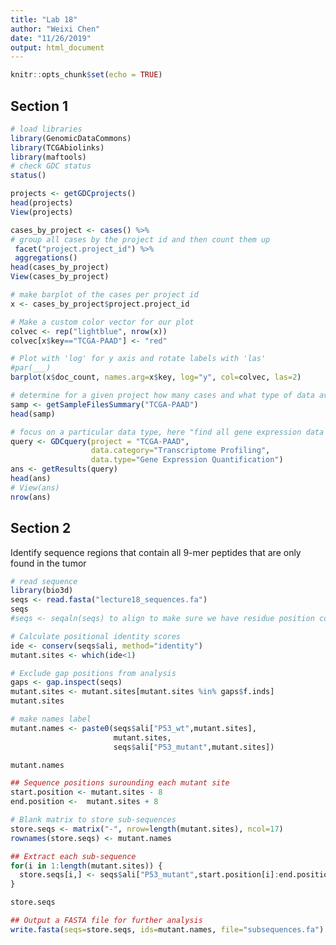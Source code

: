 ---
title: "Lab 18"
author: "Weixi Chen"
date: "11/26/2019"
output: html_document
---

```{r setup, include=FALSE}
knitr::opts_chunk$set(echo = TRUE)
```

## Section 1
```{r}
# load libraries
library(GenomicDataCommons)
library(TCGAbiolinks)
library(maftools)
# check GDC status
status()
```

```{r}
projects <- getGDCprojects()
head(projects)
View(projects)
```

```{r}
cases_by_project <- cases() %>%
# group all cases by the project id and then count them up
 facet("project.project_id") %>%
 aggregations()
head(cases_by_project)
View(cases_by_project)
```

```{r}
# make barplot of the cases per project id
x <- cases_by_project$project.project_id

# Make a custom color vector for our plot
colvec <- rep("lightblue", nrow(x))
colvec[x$key=="TCGA-PAAD"] <- "red"

# Plot with 'log' for y axis and rotate labels with 'las'
#par(___)  
barplot(x$doc_count, names.arg=x$key, log="y", col=colvec, las=2)
```

```{r}
# determine for a given project how many cases and what type of data available
samp <- getSampleFilesSummary("TCGA-PAAD")
head(samp)
```

```{r}
# focus on a particular data type, here "find all gene expression data files for all pancreatic cancer patients"
query <- GDCquery(project = "TCGA-PAAD",
                  data.category="Transcriptome Profiling",
                  data.type="Gene Expression Quantification")
ans <- getResults(query)
head(ans)
# View(ans)
nrow(ans)
```

## Section 2
Identify sequence regions that contain all 9-mer peptides that are only found in the tumor
```{r}
# read sequence
library(bio3d)
seqs <- read.fasta("lecture18_sequences.fa")
seqs
#seqs <- seqaln(seqs) to align to make sure we have residue position correspondences correctly mapped between wt and mutant (incase of indels)
```

```{r}
# Calculate positional identity scores
ide <- conserv(seqs$ali, method="identity")
mutant.sites <- which(ide<1)

# Exclude gap positions from analysis
gaps <- gap.inspect(seqs)
mutant.sites <- mutant.sites[mutant.sites %in% gaps$f.inds]
mutant.sites
```

```{r}
# make names label
mutant.names <- paste0(seqs$ali["P53_wt",mutant.sites],
                       mutant.sites,
                       seqs$ali["P53_mutant",mutant.sites])

mutant.names
```

```{r}
## Sequence positions surounding each mutant site
start.position <- mutant.sites - 8
end.position <-  mutant.sites + 8

# Blank matrix to store sub-sequences
store.seqs <- matrix("-", nrow=length(mutant.sites), ncol=17)
rownames(store.seqs) <- mutant.names

## Extract each sub-sequence
for(i in 1:length(mutant.sites)) {
  store.seqs[i,] <- seqs$ali["P53_mutant",start.position[i]:end.position[i]]
}

store.seqs
```

```{r}
## Output a FASTA file for further analysis
write.fasta(seqs=store.seqs, ids=mutant.names, file="subsequences.fa")
```

